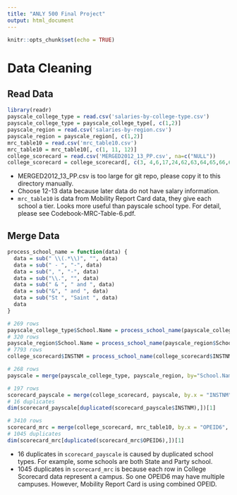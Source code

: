 ```yaml
---
title: "ANLY 500 Final Project"
output: html_document
---
```


```r
knitr::opts_chunk$set(echo = TRUE)
```

# Data Cleaning

## Read Data
```r
library(readr)
payscale_college_type = read.csv('salaries-by-college-type.csv')
payscale_college_type = payscale_college_type[, c(1,2)]
payscale_region = read.csv('salaries-by-region.csv')
payscale_region = payscale_region[, c(1,2)]
mrc_table10 = read.csv('mrc_table10.csv')
mrc_table10 = mrc_table10[, c(1, 11, 12)]
college_scorecard = read.csv('MERGED2012_13_PP.csv', na=c("NULL"))
college_scorecard = college_scorecard[, c(3, 4,6,17,24,62,63,64,65,66,67,68,69,70,71,72,73,74,75,76,77,78,79,80,81,82,83,84,85,86,87,88,89,90,91,92,93,94,95,96,97,98,99,377,379,380,1638,1639,1640,1641,1642,1643,1644,1645,1646,1647,1648,1652,1653,1655,1656,1657,1661,1662,1664,1665,1666,1667,1668,1669,1670,1671,1672,1673,1674,1678,1679,1681,1682,1683,1687,1688,1695,1697)]
```

- MERGED2012_13_PP.csv is too large for git repo, please copy it to this directory manually.
- Choose 12-13 data because later data do not have salary information.
- `mrc_table10` is data from Mobility Report Card data, they give each school a tier. Looks more useful than payscale school type. For detail, please see Codebook-MRC-Table-6.pdf.

## Merge Data
```r

process_school_name = function(data) {
  data = sub(" \\(.*\\)", "", data)
  data = sub(" - ", "-", data)
  data = sub(", ", "-", data)
  data = sub("\\.", "", data)
  data = sub(" & ", " and ", data)
  data = sub("&", " and ", data)
  data = sub("St ", "Saint ", data)
  data
}

# 269 rows
payscale_college_type$School.Name = process_school_name(payscale_college_type$School.Name)
# 320 rows
payscale_region$School.Name = process_school_name(payscale_region$School.Name)
# 7793 rows
college_scorecard$INSTNM = process_school_name(college_scorecard$INSTNM)

# 268 rows
payscale = merge(payscale_college_type, payscale_region, by="School.Name", all = FALSE)

# 197 rows
scorecard_payscale = merge(college_scorecard, payscale, by.x = "INSTNM", by.y = "School.Name")
# 16 duplicates
dim(scorecard_payscale[duplicated(scorecard_payscale$INSTNM),])[1]

# 3410 rows
scorecard_mrc = merge(college_scorecard, mrc_table10, by.x = "OPEID6", by.y = "super_opeid")
# 1045 duplicates
dim(scorecard_mrc[duplicated(scorecard_mrc$OPEID6),])[1]
```

- 16 duplicates in `scorecard_payscale` is caused by duplicated school types. For example, some schools are both State and Party school.
- 1045 duplicates in `scorecard_mrc` is because each row in College Scorecard data represent a campus. So one OPEID6 may have multiple campuses. However, Mobility Report Card is using combined OPEID.